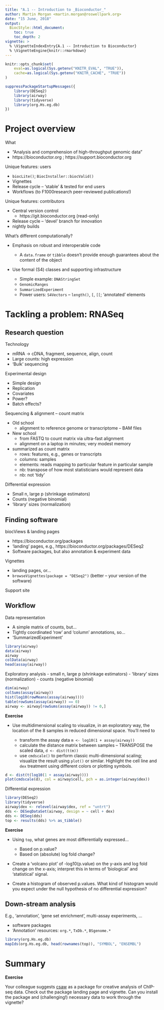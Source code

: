 ```yaml
---
title: "A.1 -- Introduction to _Bioconductor_"
author: Martin Morgan <martin.morgan@roswellpark.org>
date: "15 June, 2018"
output:
  BiocStyle::html_document:
    toc: true
    toc_depth: 2
vignette: >
  % \VignetteIndexEntry{A.1 -- Introduction to Bioconductor}
  % \VignetteEngine{knitr::rmarkdown}
---
```


```r
knitr::opts_chunk$set(
    eval=as.logical(Sys.getenv("KNITR_EVAL", "TRUE")),
    cache=as.logical(Sys.getenv("KNITR_CACHE", "TRUE"))
)
```

```r
suppressPackageStartupMessages({
    library(DESeq2)
    library(airway)
    library(tidyverse)
    library(org.Hs.eg.db)
})
```

# Project overview

What

- "Analysis and comprehension of high-throughput genomic data"
- https://bioconductor.org ; https://support.bioconductor.org

Unique features: users

- `biocLite()`; `BiocInstaller::biocValid()`
- Vignettes
- Release cycle -- 'stable' & tested for end users
- Workflows (to F1000research peer-reviewed publications!)

Unique features: contributors

- Central version control
  - https://git.bioconductor.org (read-only)
- Release cycle -- 'devel' branch for innovation
- nightly builds

What's different computationally?

- Emphasis on robust and interoperable code

  - A `data.frame` or `tibble` doesn't provide enough guarantees about
    the content of the object

- Use formal (S4) classes and supporting infrastructure

  - Simple example: `DNAStringSet`
  - `GenomicRanges`
  - `SummarizedExperiment`
  - Power users: `S4Vectors` -- `length()`, `[`, `[[`; 'annotated' elements
 
# Tackling a problem: RNASeq

## Research question

Technology

- mRNA -> cDNA, fragment, sequence, align, count
- Large counts: high expression
- 'Bulk' sequencing

Experimental design

- Simple design
- Replication
- Covariates
- Power?
- Batch effects?

Sequencing & alignment -- count matrix

- Old school
  - alignment to reference genome or transcriptome -- BAM files
- New school
  - from FASTQ to count matrix via ultra-fast alignment
  - alignment on a laptop in minutes; very modest memory
- summarized as count matrix
  - rows: features, e.g., genes or transcripts
  - columns: samples
  - elements: reads mapping to particular feature in particular sample
  - nb: transpose of how most statisticians would represent data
  - nb: not 'tidy'

Differential expression

- Small n, large p (shrinkage estimators)
- Counts (negative binomial)
- 'library' sizes (normalization)

## Finding software

biocViews & landing pages

- https://bioconductor.org/packages
- 'landing' pages, e.g., https://bioconductor.org/packages/DESeq2
- Software packages, but also annotation & experiment data

Vignettes

- landing pages, or...
- `browseVignettes(package = "DESeq2")` (better -- your version of the software)

Support site

## Workflow

Data representation

- A simple matrix of counts, but...
- Tightly coordinated 'row' and 'column' annotations, so...
- 'SummarizedExperiment'

```r
library(airway)
data(airway)
airway
colData(airway)
head(assay(airway))
```

Exploratory analysis
- small n, large p (shrinkage estimators)
- 'library' sizes (normalization)
- counts (negative binomial)

```r
dim(airway)
colSums(assay(airway))
hist(log10(rowMeans(assay(airway))))
table(rowSums(assay(airway)) == 0)
airway <- airway[rowSums(assay(airway)) != 0,]
```

**Exercise**

- Use multidimensional scaling to visualize, in an exploratory way,
  the location of the 8 samples in reduced dimensional space. You'll
  need to
  
  - transform the assay data `m <- log10(1 + assay(airway))`
  - calculate the distance matrix between samples -- TRANSPOSE the
    scaled data, `d <- dist(t(m))`
  - use `cmdscale()` to perform classic multi-dimensional scaling;
    visualize the result using `plot()` or similar. Highlight the cell
    line and `dex` treatment using different colors or plotting
    symbols.
    
```r
d <- dist(t(log10(1 + assay(airway))))
plot(cmdscale(d), col = airway$cell, pch = as.integer(airway$dex))
```

Differential expression

```r
library(DESeq2)
library(tidyverse)
airway$dex <- relevel(airway$dex, ref = "untrt")
dds <- DESeqDataSet(airway, design = ~ cell + dex)
dds <- DESeq(dds)
top <- results(dds) %>% as_tibble()
```

**Exercise**

- Using `top`, what genes are most differentially expressed...
  - Based on p.value?
  - Based on (absolute) log fold change?

- Create a 'volcano plot' of -log10(p.value) on the y-axis and log
  fold change on the x-axis; interpret this in terms of 'biological'
  and 'statistical' signal.

- Create a histogram of observed p.values. What kind of histogram
  would you expect under the null hypothesis of no differential
  expression?


## Down-stream analysis

E.g., 'annotation', 'gene set enrichment', multi-assay experiments, ...

- software packages
- 'Annotation' resources: `org.*`, `TxDb.*`, `BSgenome.*`

```r
library(org.Hs.eg.db)
mapIds(org.Hs.eg.db, head(rownames(top)), "SYMBOL", "ENSEMBL")
```

# Summary

**Exercise**

Your colleague suggests [csaw][] as a package for creative analysis of
ChIP-seq data. Check out the package landing page and vignette. Can
you install the package and (challenging!) necessary data to work
through the vignette?

[csaw]: https://bioconductor.org/packages/csaw
